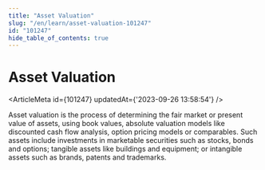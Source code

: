 ```yaml
---
title: "Asset Valuation"
slug: "/en/learn/asset-valuation-101247"
id: "101247"
hide_table_of_contents: true
---
```



# Asset Valuation

<ArticleMeta id={101247} updatedAt={'2023-09-26 13:58:54'} />
<div className='border-solid border-b border-t-0 my-4 border-[var(--ifm-color-gray-300)]' />

Asset valuation is the process of determining the fair market or present value of assets, using book values, absolute valuation models like discounted cash flow analysis, option pricing models or comparables. Such assets include investments in marketable securities such as stocks, bonds and options; tangible assets like buildings and equipment; or intangible assets such as brands, patents and trademarks.

